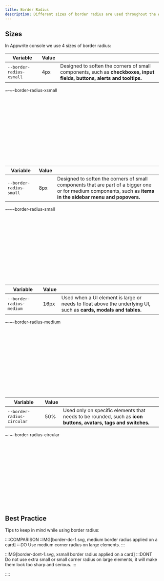 ```yaml
---
title: Border Radius
description: Different sizes of border radius are used throughout the Appwrite UI according to the component size.
---
```


## Sizes

In Appwrite console we use 4 sizes of border radius:

| Variable                 | Value |                                                                                                                         |
| ------------------------ | ----- | ----------------------------------------------------------------------------------------------------------------------- |
| `--border-radius-xsmall` | 4px   | Designed to soften the corners of small components, such as **checkboxes, input fields, buttons, alerts and tooltips.** |

<Preview>
  <only-preview>
    <div
      class="card u-flex u-main-center u-cross-center"
      style="border-radius: var(--border-radius-xsmall); width: 15rem; aspect-ratio: 1 / 1;"
    ><span>~-~-border-radius-xsmall</span></div>
  </only-preview>
  <only-html>
    <div class="card" style="border-radius: var(--border-radius-xsmall);"></div>
  </only-html>
</Preview>

| Variable                | Value |                                                                                                                                                                |
| ----------------------- | ----- | -------------------------------------------------------------------------------------------------------------------------------------------------------------- |
| `--border-radius-small` | 8px   | Designed to soften the corners of small components that are part of a bigger one or for medium components, such as **items in the sidebar menu and popovers.** |

<Preview>
  <only-preview>
    <div
      class="card u-flex u-main-center u-cross-center"
      style="border-radius: var(--border-radius-small); width: 15rem; aspect-ratio: 1 / 1;"
    ><span>~-~-border-radius-small</span></div>
  </only-preview>
  <only-html>
    <div class="card" style="border-radius: var(--border-radius-small);"></div>
  </only-html>
</Preview>

| Variable                 | Value |                                                                                                                  |
| ------------------------ | ----- | ---------------------------------------------------------------------------------------------------------------- |
| `--border-radius-medium` | 16px  | Used when a UI element is large or needs to float above the underlying UI, such as **cards, modals and tables.** |

<Preview>
  <only-preview>
    <div
      class="card u-flex u-main-center u-cross-center"
      style="border-radius: var(--border-radius-medium); width: 15rem; aspect-ratio: 1 / 1;"
    ><span>~-~-border-radius-medium</span></div>
  </only-preview>
  <only-html>
    <div class="card" style="border-radius: var(--border-radius-medium);"></div>
  </only-html>
</Preview>

| Variable                   | Value |                                                                                                                |
| -------------------------- | ----- | -------------------------------------------------------------------------------------------------------------- |
| `--border-radius-circular` | 50%   | Used only on specific elements that needs to be rounded, such as **icon buttons, avatars, tags and switches.** |

<Preview>
  <only-preview>
    <div
      class="card u-flex u-main-center u-cross-center"
      style="border-radius: var(--border-radius-circular); width: 15rem; aspect-ratio: 1 / 1;"
    ><span>~-~-border-radius-circular</span></div>
  </only-preview>
  <only-html>
    <div
      class="card"
      style="border-radius: var(--border-radius-circular);"
    ></div>
  </only-html>
</Preview>

## Best Practice

Tips to keep in mind while using border radius:

::::COMPARISON
::IMG[border-do-1.svg, medium border radius applied on a card]
:::DO
Use medium corner radius on large elements.
:::

::IMG[border-dont-1.svg, xsmall border radius applied on a card]
:::DONT
Do not use extra small or small corner radius on large elements, it will make them look too sharp and serious.
:::

::::
